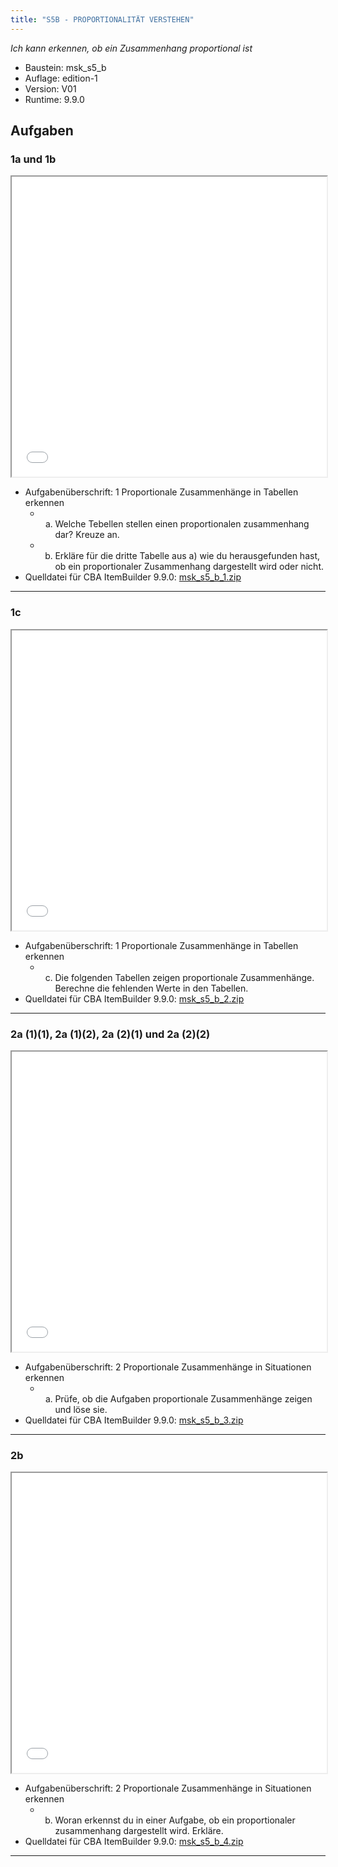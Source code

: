 ```yaml
---
title: "S5B - PROPORTIONALITÄT VERSTEHEN"
---
```


*Ich kann erkennen, ob ein Zusammenhang proportional ist* 


::: {.callout-note collapse="true"  title="Bausteinversion"}


* Baustein: msk_s5_b 
* Auflage: edition-1 
* Version: V01 
* Runtime: 9.9.0 
:::

## Aufgaben


### 1a und 1b
```{=html}
<iframe width="100%" height="480"
src="../oer/edition-1/V01/9.9.0/msk_s5_b/msk_s5_b_1/viewer.html"></iframe>
```


::: {.callout-tip collapse="true"  title="Details"}


* Aufgabenüberschrift: 1 Proportionale Zusammenhänge in Tabellen erkennen
	 - a) Welche Tebellen stellen einen proportionalen zusammenhang dar? Kreuze an.
	 - b) Erkläre für die dritte Tabelle aus a) wie du herausgefunden hast, ob ein proportionaler Zusammenhang dargestellt wird oder nicht.
* Quelldatei für CBA ItemBuilder 9.9.0: [msk_s5_b_1.zip](../oer/edition-1/V01/9.9.0/msk_s5_b/msk_s5_b_1/msk_s5_b_1.zip) 
:::
<hr noshade/>

### 1c
```{=html}
<iframe width="100%" height="480"
src="../oer/edition-1/V01/9.9.0/msk_s5_b/msk_s5_b_2/viewer.html"></iframe>
```


::: {.callout-tip collapse="true"  title="Details"}


* Aufgabenüberschrift: 1 Proportionale Zusammenhänge in Tabellen erkennen
	 - c) Die folgenden Tabellen zeigen proportionale Zusammenhänge. Berechne die fehlenden Werte in den Tabellen.
* Quelldatei für CBA ItemBuilder 9.9.0: [msk_s5_b_2.zip](../oer/edition-1/V01/9.9.0/msk_s5_b/msk_s5_b_2/msk_s5_b_2.zip) 
:::
<hr noshade/>

### 2a (1)(1), 2a (1)(2), 2a (2)(1) und 2a (2)(2)
```{=html}
<iframe width="100%" height="480"
src="../oer/edition-1/V01/9.9.0/msk_s5_b/msk_s5_b_3/viewer.html"></iframe>
```


::: {.callout-tip collapse="true"  title="Details"}


* Aufgabenüberschrift: 2 Proportionale Zusammenhänge in Situationen erkennen
	 - a) Prüfe, ob die Aufgaben proportionale Zusammenhänge zeigen und löse sie.
* Quelldatei für CBA ItemBuilder 9.9.0: [msk_s5_b_3.zip](../oer/edition-1/V01/9.9.0/msk_s5_b/msk_s5_b_3/msk_s5_b_3.zip) 
:::
<hr noshade/>

### 2b
```{=html}
<iframe width="100%" height="480"
src="../oer/edition-1/V01/9.9.0/msk_s5_b/msk_s5_b_4/viewer.html"></iframe>
```


::: {.callout-tip collapse="true"  title="Details"}


* Aufgabenüberschrift: 2 Proportionale Zusammenhänge in Situationen erkennen
	 - b) Woran erkennst du in einer Aufgabe, ob ein proportionaler zusammenhang dargestellt wird. Erkläre.
* Quelldatei für CBA ItemBuilder 9.9.0: [msk_s5_b_4.zip](../oer/edition-1/V01/9.9.0/msk_s5_b/msk_s5_b_4/msk_s5_b_4.zip) 
:::
<hr noshade/>

